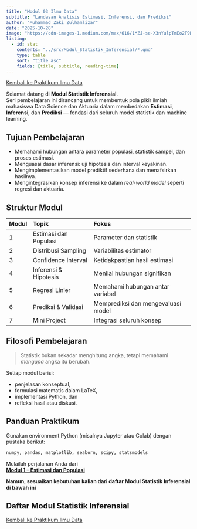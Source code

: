 ```yaml
---
title: "Modul 03 Ilmu Data"
subtitle: "Landasan Analisis Estimasi, Inferensi, dan Prediksi"
author: "Muhammad Zaki Zulhamlizar"
date: "2025-10-28"
image: "https://cdn-images-1.medium.com/max/616/1*ZJ-se-X3nYulpTmEo2T9HA.png"
listing:
  - id: stat
    contents: "../src/Modul_Statistik_Inferensial/*.qmd"
    type: table
    sort: "title asc"
    fields: [title, subtitle, reading-time]
---
```


<a href="../ildat2025.qmd" class="btn btn-outline-primary mb-4">
<i class="fa-solid fa-arrow-left"></i> Kembali ke Praktikum Ilmu Data
</a>

Selamat datang di **Modul Statistik Inferensial**.  
Seri pembelajaran ini dirancang untuk membentuk pola pikir ilmiah mahasiswa Data Science dan Aktuaria dalam membedakan **Estimasi**, **Inferensi**, dan **Prediksi** — fondasi dari seluruh model statistik dan machine learning.

## Tujuan Pembelajaran
- Memahami hubungan antara parameter populasi, statistik sampel, dan proses estimasi.  
- Menguasai dasar inferensi: uji hipotesis dan interval keyakinan.  
- Mengimplementasikan model prediktif sederhana dan menafsirkan hasilnya.  
- Mengintegrasikan konsep inferensi ke dalam *real-world model* seperti regresi dan aktuaria.

## Struktur Modul

| Modul | Topik | Fokus |
|:--|:--|:--|
| 1 | Estimasi dan Populasi | Parameter dan statistik |
| 2 | Distribusi Sampling | Variabilitas estimator |
| 3 | Confidence Interval | Ketidakpastian hasil estimasi |
| 4 | Inferensi & Hipotesis | Menilai hubungan signifikan |
| 5 | Regresi Linier | Memahami hubungan antar variabel |
| 6 | Prediksi & Validasi | Memprediksi dan mengevaluasi model |
| 7 | Mini Project | Integrasi seluruh konsep |

## Filosofi Pembelajaran

> Statistik bukan sekadar menghitung angka, tetapi memahami *mengapa* angka itu berubah.

Setiap modul berisi:

- penjelasan konseptual,  
- formulasi matematis dalam LaTeX,  
- implementasi Python, dan  
- refleksi hasil atau diskusi.

## Panduan Praktikum

Gunakan environment Python (misalnya Jupyter atau Colab) dengan pustaka berikut:
```python
numpy, pandas, matplotlib, seaborn, scipy, statsmodels
```

Mulailah perjalanan Anda dari  
[**Modul 1 – Estimasi dan Populasi**](../src/Modul_Statistik_Inferensial/modul1_estimasi_dasar.qmd)

**Namun, sesuaikan kebutuhan kalian dari daftar Modul Statistik Inferensial di bawah ini**

## Daftar Modul Statistik Inferensial
:::{#stat}
:::

<a href="../ildat2025.qmd" class="btn btn-outline-primary mb-4">
<i class="fa-solid fa-arrow-left"></i> Kembali ke Praktikum Ilmu Data
</a>